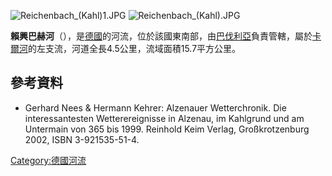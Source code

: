 {{Onesource|time=2020-08-22T06:47:35+00:00}}
{{Coord|50|3|47|N|9|10|44|E|display=title}}

[[Image:Reichenbach_(Kahl)1.JPG|right]]
[[Image:Reichenbach_(Kahl).JPG|right]]

'''賴興巴赫河'''（{{lang-de|Reichenbach}}），是[[德國|德國]]的河流，位於該國東南部，由[[巴伐利亞|巴伐利亞]]負責管轄，屬於[[卡爾河|卡爾河]]的左支流，河道全長4.5公里，流域面積15.7平方公里。

==參考資料==
* Gerhard Nees & Hermann Kehrer: Alzenauer Wetterchronik. Die interessantesten Wetterereignisse in Alzenau, im Kahlgrund und am Untermain von 365 bis 1999. Reinhold Keim Verlag, Großkrotzenburg 2002, ISBN 3-921535-51-4.

{{Germany-geo-stub}}
[[Category:德國河流|Category:德國河流]]